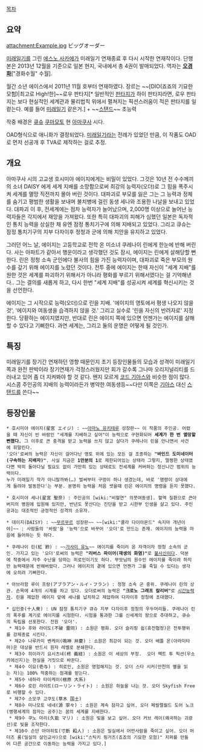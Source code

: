[[목차]]

== 요약 ==
attachment:Example.jpg
ビッグオーダー

[[미래일기]]를 그린 [[에스노 사카에]]가 미래일기 연재종료 후 다시 시작한 연재작이다. 단행본은 2013년 12월을 기준으로 일본 현지, 국내에서 총 4권이 발매되었다. 역자는 '''[[오경화]]'''["경화수월" 수월].

월간 소년 에이스에서 2011년 11월 호부터 연재하였다. 장르는 ~~[DIO(죠죠의 기묘한 모험)|최고로 High!한]~~로우 판타지[* 일반적인 [[판타지]]가 하이 판타지라면, 로우 판타지는 보다 현실적인 세계관과 물리법칙 위에서 펼쳐지는 픽션스러움이 적은 판타지를 일컽는다. 예를 들어 [[미래일기]] 같은거.] + ~~[[스탠드]]~~ 초능력

작중 배경은 [[큐슈]] [[쿠마모토]] 현 [[아마쿠사]] 시다.

OAD형식으로 애니화가 결정되었다. [[미래일기]]라는 전례가 있었던 만큼, 이 작품도 OAD로 먼저 선공개 후 TVA로 제작하는 걸로 추정.

== 개요 ==
아마쿠사 시의 고교생 호시미야 에이지에게는 비밀이 있었다. 그것은 10년 전 수수께끼의 소녀 DAISY 에게 세계 지배를 소망함으로써 최강의 능력자(오더)로 그 힘을 폭주시켜 세계를 멸망 직전까지 몰아 버린 것이다. 대파괴로 부모를 잃은 그는 그 능력과 정체를 숨기고 평범한 생활을 보내며 불치병에 걸린 동생 세나와 조용한 나날을 보내고 있었다. 대파괴 이 후, 전세계에는 점차 능력자가 늘어났으며, 2,000명 이상으로 늘어난 능력자들은 각지에서 재앙을 가져왔다. 또한 특히 대파괴의 피해가 심했던 일본은 독자적인 통치 능력을 상실한 채 유엔 잠정 통치기구에 의해 지배되고 있었다. 그리고 큐슈는 잠정 통치기구의 지부 다자이후 정청과 군에 의해 치안을 유지하고 있었다.
 
그러던 어느 날, 에이지는 고등학교로 전학 온 미소녀 쿠레나이 린에게 한눈에 반해 버린다. 사는 아파트가 같아서 행운이라고 생각했던 것도 잠시, 에이지는 린에게 살해당할 뻔 한다. 린은 정청 소속 군인에다 불사의 힘을 가진 능력자이며, 대파괴로 죽은 부모의 원수를 갚기 위해 에이지를 노렸던 것이다. 전투 중에 에이지는 한때 자신이 "세계 지배"를 원한 것은 세계를 파괴하기 위해서가 아니라 평화를 부르기 위해서였다는 걸 기억해낸다.. 그는 결의를 새롭게 하고, 다시  한번 "세계 지배"를 성공시켜 세계를 혁신시키는 것을 선언한다.
 
에이지는 그 시작으로 능력(오더)으로 린을 지배. '에이지의 영토에서 평생 나오지 않을 것', '에이지와 여동생을 습격하지 않을 것.' 그리고 실수로 '린을 자신의 반려자로' 지정한다. 당황하는 에이지였지만, 반대로 린은 에이지 쪽에 있으면 언젠가는 에이지를 살해할 수 있다고 기뻐한다. 과연 세계는, 그리고 둘의 운명은 어떻게 될 것인가.

== 특징 ==
미래일기를 장기간 연재하던 영향 때문인지 초기 등장인물들의 모습과 성격이 미래일기 쪽과 완전 판박이라 장기연재가 걱정스러웠지만 회가 갈수록 그나마 오리지널리티를 드러내고 있어 좀 더 지켜봐야 할 것 같다. 왠지 모르게 [[코드 기아스]]와 비슷한 점이 많다. 시스콤 주인공의 지배의 능력이라든가 병약한 여동생등~~다만 이쪽은 [[기아스]] 대신 [[스탠드]]를 쓴다~~

== 등장인물 ==
 * 호시미야 에이지(星宮 エイジ) : ~~[[아마노 유키테루]] 성장판~~ 이 작품의 주인공. 어렸을 때 자신이 빈 바람인 "세계를 지배하고 싶어"이 능력으로 구현화되어 '''세계가 한 번 멸망할 뻔했다.''' 그 이후로 큰 충격을 받고 능력을 쓰지 않고 살다가 쿠레나이 린을 만나면서 사건에 휘말린다.
 '오더'로써의 능력은 자신이 걸어다닌 영토 위에 있는 모든 걸 조종하는 '''"바인드 도미네이터(구속하는 지배자)"'''. 사실 지금은 '''1만분의 1'''로 제한되어있는 상태라 그렇지, 멀쩡한 상태였다면 딱히 돌아다닐 필요도 없이 가만히 있는 상태로도 전세계를 커버하는 정신나간 범위의 능력이다.
 누가 미래일기 작가 아니랄까봐(…) 벌써부터 구멍이 하나 생겼는데, 바로 '명령이 상대에게 들려야 발동한다'는 부분. 분명히 능력을 처음 썻을때 린은 에이지의 명령을 듣지 못했다.

 * 호시미야 세나(星宮 聖奈) : 주인공의 [wiki:"비혈연" 의붓여동생]. 혈액 질환으로 큰아버지의 병원에 입원해 있지만, 반년도 못산다는 진단을 받고 시한부 인생을 살고 있다. 주인공과는 대조적인 긍정적인 성격의 소유자.

 * 데이지(DAISY) : ~~[[무르무르]] 성장판~~ ~~[wiki:"쿨라 다이아몬드" 속지마 개년이야]~~ : 사람들의 '바람'을 '능력'으로 바꾸어 '오더'로 만드는 존재. 에이지의 능력을 마음에 들어하는 듯 하다.

 * 쿠레나이 린(紅 鈴) : ~~[[가사이 유노]]~~ 에이지를 죽이러 온 자객이자 정청 소속의 군인. 가지고 있는 '오더'로써의 능력은 '''"리버스 파이어(재생의 화염)"'''로 [[불사신]]이다. 덕분에 작중에서 자주 수난을 당하는 히로인이기도 하다. 부모님의 원수인 에이지를 죽이려 하지만 능력때문에 반해버렸다. 그러나 에이지의 곁에 있으면 언젠가 그를 죽일 수 있다는 생각에 오히려 기뻐한다.

 * 아브라함 루이 프랑(アブラアン・ルイ・フラン) : 정청 소속 군 중위. 쿠레나이 린의 상관. 손목에 4개의 시계를 차고 있다. 오더로써의 능력은 '''"크로노 그래프 칼리버"'''로 [[시간]]능력자. 린을 제압한 에이지 앞에 세나를 납치하고 제압하여 다자이후 정청에 초대했다.

 * 십인중(十人衆) : UN 잠정 통치기구 큐슈 지부 다자이후 정청의 우두머리들. 쿠레나이 린의 폭주를 계기로 에이지를 시험한다. 시험을 통과한 그를 신세계의 왕으로 추대하고, 큐슈의 독립을 선포한다. 전원 '오더'.
  * 제1수 후와 라이도(不破 雷同) : 소원은 평화. 오더 슬리핑 쉽(휴전협정)은 전투행위를 강제종료 시킨다.
  * 제2수 나루카미 벤케이(鳴神 弁慶) : 소원은 최강이 되는 것. 오더 배틀 온(아라미타마)은 대상을 반드시 원자 레벨로 분쇄한다.
  * 제3수 히이라기 요시츠네(柊 義経) : 소원은 이 세상의 부정.  오더 팩트 투 픽션(우소카에신지)는 현실을 거짓으로 바꾼다.
  * 제4수 이요(壱与) : 히로인, 소원은 영험해지는 것. 오더 스타 시커(만천의 별을 읽는 자)는 100% 적중하는 점괘를 받는다.
  * 제5수 네하라 타이케이(根原 大系)
  * 제6수 로린 라이트(ローリン・ライト) : 소원은 하늘을 나는 것. 오더 Skyfish Free로 비행할 수 있다.
  * 제7수 소모쿠 고쿠도(草木 国土)
  * 제8수 미나모토 네네(源 寧々) : 소원은 계속 잠자고 싶어. 오더 페럴렐월드 도어 노크(병행세계의 잠자는 공주)는 꿈의 세계를 지배한다.
  * 제9수 쿠노 마리(久能 マリ) : 소원은 빛을 보고 싶어. 오더 커브 레이(왜곡하는 괴광선)로 빛을 조작한다.
  * 제10수 슨단 아야히토(寸断 殺人) : 소원은 밀실에서 어떤사람을 죽이고 싶어. 오더 머더즈 룸(밀실의 살인교사)으로 [wiki:"스틱키 핑거즈(죠죠의 기묘한 모험)" 지퍼를 만들어 다른 공간으로 이동하는 능력을 가지고 있다.]
